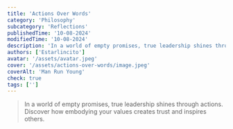 ```yaml
---
title: 'Actions Over Words'
category: 'Philosophy'
subcategory: 'Reflections'
publishedTime: '10-08-2024'
modifiedTime: '10-08-2024'
description: 'In a world of empty promises, true leadership shines through actions. Discover how embodying your values creates trust and inspires others.'
authors: ['Estarlincito']
avatar: '/assets/avatar.jpeg'
cover: '/assets/actions-over-words/image.jpeg'
coverAlt: 'Man Run Young'
check: true
tags: ['']
---
```


<Introduction>

> In a world of empty promises, true leadership shines through actions. Discover how embodying your values creates trust and inspires others.

</Introduction>

<Contents>

<Audio src='/assets/actions-over-words/audio.mp3' type='audio/mp3' />

_Our words hold power, but it is our actions that define us. In a world filled with rhetoric and promises, it is the consistent demonstration of our values through our behaviors that truly resonates. A leader's strength lies not in their ability to articulate grand visions, but in their unwavering commitment to embody those visions daily. When we speak of integrity, it is the alignment of our words and deeds that earns the trust of those around us._

_Character is not shaped by what others perceive but by the choices we make when no one is watching. Each decision, each interaction, is a chance to exemplify the principles we stand for. As John Wooden wisely stated, we cannot control our reputation, but we can cultivate our character through our actions. It is in this cultivation that we inspire others—not through lofty speeches or elaborate plans, but by being a living example of the change we wish to see._

_In the end, it is the behaviors we model that create the fabric of our cultures, both in our personal lives and within our organizations. When we commit to showing up authentically and consistently, we build environments where trust flourishes and collaboration thrives. Let us remember: what we do speaks so much louder than what we say, and in that simplicity lies the path to true leadership and lasting impact._

</Contents>

